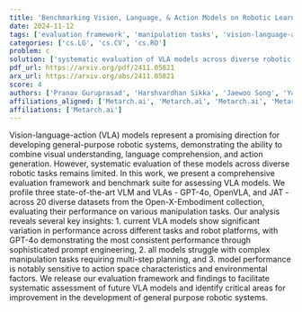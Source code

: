```yaml
---
title: 'Benchmarking Vision, Language, & Action Models on Robotic Learning Tasks'
date: 2024-11-12
tags: ['evaluation framework', 'manipulation tasks', 'vision-language-action models', 'robotic systems', 'benchmark suite', 'performance assessment', 'action space characteristics', 'multi-step planning', 'environmental factors']
categories: ['cs.LG', 'cs.CV', 'cs.RO']
problem: c
solution: ['systematic evaluation of VLA models across diverse robotic tasks']
pdf_url: https://arxiv.org/pdf/2411.05821
arx_url: https://arxiv.org/abs/2411.05821
score: 4
authors: ['Pranav Guruprasad', 'Harshvardhan Sikka', 'Jaewoo Song', 'Yangyue Wang', 'Paul Pu Liang']
affiliations_aligned: ['Metarch.ai', 'Metarch.ai', 'Metarch.ai', 'Metarch.ai', 'Metarch.ai']
affiliations: ['Metarch.ai']
---
```



Vision-language-action (VLA) models represent a promising direction for developing general-purpose robotic systems, demonstrating the ability to combine visual understanding, language comprehension, and action generation. However, systematic evaluation of these models across diverse robotic tasks remains limited. In this work, we present a comprehensive evaluation framework and benchmark suite for assessing VLA models. We profile three state-of-the-art VLM and VLAs - GPT-4o, OpenVLA, and JAT - across 20 diverse datasets from the Open-X-Embodiment collection, evaluating their performance on various manipulation tasks. Our analysis reveals several key insights: 1. current VLA models show significant variation in performance across different tasks and robot platforms, with GPT-4o demonstrating the most consistent performance through sophisticated prompt engineering, 2. all models struggle with complex manipulation tasks requiring multi-step planning, and 3. model performance is notably sensitive to action space characteristics and environmental factors. We release our evaluation framework and findings to facilitate systematic assessment of future VLA models and identify critical areas for improvement in the development of general purpose robotic systems.